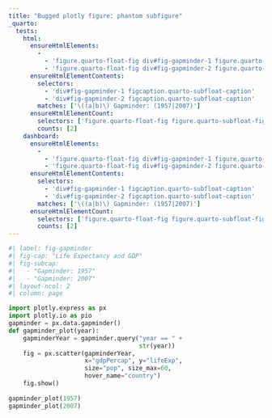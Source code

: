 ```yaml
---
title: "Bugged plotly figure: phantom subfigure"
_quarto:
  tests: 
    html:
      ensureHtmlElements:
        - 
          - 'figure.quarto-float-fig div#fig-gapminder-1 figure.quarto-subfloat-fig div.plotly-graph-div'
          - 'figure.quarto-float-fig div#fig-gapminder-2 figure.quarto-subfloat-fig div.plotly-graph-div'
      ensureHtmlElementContents:
        selectors: 
          - 'div#fig-gapminder-1 figcaption.quarto-subfloat-caption'
          - 'div#fig-gapminder-2 figcaption.quarto-subfloat-caption'
        matches: ['\((a|b)\) Gapminder: (1957|2007)']
      ensureHtmlElementCount:
        selectors: ['figure.quarto-float-fig figure.quarto-subfloat-fig']
        counts: [2]
    dashboard:
      ensureHtmlElements:
        - 
          - 'figure.quarto-float-fig div#fig-gapminder-1 figure.quarto-subfloat-fig div.plotly-graph-div'
          - 'figure.quarto-float-fig div#fig-gapminder-2 figure.quarto-subfloat-fig div.plotly-graph-div'
      ensureHtmlElementContents:
        selectors: 
          - 'div#fig-gapminder-1 figcaption.quarto-subfloat-caption'
          - 'div#fig-gapminder-2 figcaption.quarto-subfloat-caption'
        matches: ['\((a|b)\) Gapminder: (1957|2007)']
      ensureHtmlElementCount:
        selectors: ['figure.quarto-float-fig figure.quarto-subfloat-fig']
        counts: [2]
---
```


```python
#| label: fig-gapminder
#| fig-cap: "Life Expectancy and GDP"
#| fig-subcap:
#|   - "Gapminder: 1957"
#|   - "Gapminder: 2007"
#| layout-ncol: 2
#| column: page

import plotly.express as px
import plotly.io as pio
gapminder = px.data.gapminder()
def gapminder_plot(year):
    gapminderYear = gapminder.query("year == " + 
                                    str(year))
    fig = px.scatter(gapminderYear, 
                     x="gdpPercap", y="lifeExp",
                     size="pop", size_max=60,
                     hover_name="country")
    fig.show()
    
gapminder_plot(1957)
gapminder_plot(2007)
```